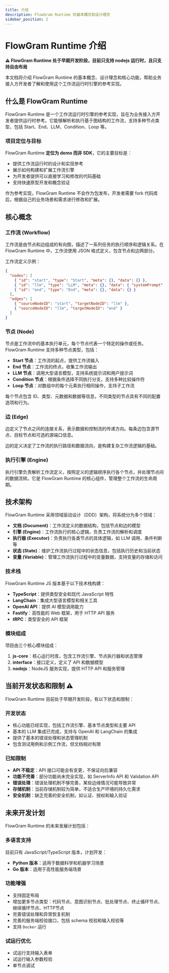 ```yaml
---
title: 介绍
description: FlowGram Runtime 的基本概念和设计理念
sidebar_position: 2
---
```


# FlowGram Runtime 介绍

**⚠️ FlowGram Runtime 处于早期开发阶段，目前只支持 nodejs 运行时，且只支持自由布局**

本文档将介绍 FlowGram Runtime 的基本概念、设计理念和核心功能，帮助业务接入方开发者了解和使用这个工作流运行时引擎的参考实现。

## 什么是 FlowGram Runtime

FlowGram Runtime 是一个工作流运行时引擎的参考实现，旨在为业务接入方开发者提供运行时参考。它能够解析和执行基于图结构的工作流，支持多种节点类型，包括 Start、End、LLM、Condition、Loop 等。

### 项目定位与目标

FlowGram Runtime **定位为 demo 而非 SDK**，它的主要目标是：

- 提供工作流运行时的设计和实现参考
- 展示如何构建和扩展工作流引擎
- 为开发者提供可以直接学习和修改的代码基础
- 支持快速原型开发和概念验证

作为参考实现，FlowGram Runtime 不会作为包发布，开发者需要 fork 代码库后，根据自己的业务场景和需求进行修改和扩展。

## 核心概念

### 工作流 (Workflow)

工作流是由节点和边组成的有向图，描述了一系列任务的执行顺序和逻辑关系。在 FlowGram Runtime 中，工作流使用 JSON 格式定义，包含节点和边两部分。

工作流定义示例：
```json
{
  "nodes": [
    { "id": "start", "type": "Start", "meta": {}, "data": {} },
    { "id": "llm", "type": "LLM", "meta": {}, "data": { "systemPrompt": "你是助手", "userPrompt": "{{start.input}}" } },
    { "id": "end", "type": "End", "meta": {}, "data": {} }
  ],
  "edges": [
    { "sourceNodeID": "start", "targetNodeID": "llm" },
    { "sourceNodeID": "llm", "targetNodeID": "end" }
  ]
}
```

### 节点 (Node)

节点是工作流中的基本执行单元，每个节点代表一个特定的操作或任务。FlowGram Runtime 支持多种节点类型，包括：

- **Start 节点**：工作流的起点，提供工作流输入
- **End 节点**：工作流的终点，收集工作流输出
- **LLM 节点**：调用大型语言模型，支持系统提示词和用户提示词
- **Condition 节点**：根据条件选择不同执行分支，支持多种比较操作符
- **Loop 节点**：对数组中的每个元素执行相同操作，支持子工作流

每个节点包含 ID、类型、元数据和数据等信息，不同类型的节点具有不同的配置选项和行为。

### 边 (Edge)

边定义了节点之间的连接关系，表示数据和控制流的传递方向。每条边包含源节点、目标节点和可选的源端口信息。

边的定义决定了工作流的执行路径和数据流向，是构建复杂工作流逻辑的基础。

### 执行引擎 (Engine)

执行引擎负责解析工作流定义，按照定义的逻辑顺序执行各个节点，并处理节点间的数据流转。它是 FlowGram Runtime 的核心组件，管理整个工作流的生命周期。

## 技术架构

FlowGram Runtime 采用领域驱动设计（DDD）架构，将系统分为多个领域：

- **文档 (Document)**：工作流定义的数据结构，包括节点和边的模型
- **引擎 (Engine)**：工作流执行的核心逻辑，负责工作流的解析和调度
- **执行器 (Executor)**：负责执行各类节点的具体逻辑，如 LLM 调用、条件判断等
- **状态 (State)**：维护工作流执行过程中的状态信息，包括执行历史和当前状态
- **变量 (Variable)**：管理工作流执行过程中的变量数据，支持变量的存储和访问

### 技术栈

FlowGram Runtime JS 版本基于以下技术栈构建：

- **TypeScript**：提供类型安全和现代 JavaScript 特性
- **LangChain**：集成大型语言模型和相关工具
- **OpenAI API**：提供 AI 模型调用能力
- **Fastify**：高性能的 Web 框架，用于 HTTP API 服务
- **tRPC**：类型安全的 API 框架

### 模块组成

项目由三个核心模块组成：

1. **js-core**：核心运行时库，包含工作流引擎、节点执行器和状态管理
2. **interface**：接口定义，定义了 API 和数据模型
3. **nodejs**：NodeJS 服务实现，提供 HTTP API 和服务管理

## 当前开发状态和限制 ⚠️

FlowGram Runtime 目前处于早期开发阶段，有以下状态和限制：

### 开发状态

- 核心功能已经实现，包括工作流引擎、基本节点类型和主要 API
- 基本的 LLM 集成已完成，支持与 OpenAI 和 LangChain 的集成
- 提供了基本的错误处理和状态管理机制
- 包含测试用例和示例工作流，但文档相对有限

### 已知限制

- **API 不稳定**：API 接口可能会有变更，不保证向后兼容
- **功能不完善**：部分功能尚未完全实现，如 ServerInfo API 和 Validation API
- **错误处理**：错误处理机制不够完善，某些边缘情况可能导致异常
- **存储机制**：当前存储机制较为简单，不适合生产环境的持久化需求
- **安全机制**：缺乏完善的安全机制，如认证、授权和输入验证

## 未来开发计划

FlowGram Runtime 的未来发展计划包括：

### 多语言支持

目前只有 JavaScript/TypeScript 版本，计划开发：
- **Python 版本**：适用于数据科学和机器学习场景
- **Go 版本**：适用于高性能服务端场景

### 功能增强

- 支持固定布局
- 增加更多节点类型：代码节点、意图识别节点、批处理节点、终止循环节点、继续循环节点、HTTP节点
- 完善错误处理和异常恢复机制
- 完善的服务端校验接口，包括 schema 校验和输入校验等
- 支持 `Docker` 运行

### 试运行优化

- 试运行支持输入表单
- 试运行输入参数校验
- 单节点调试

